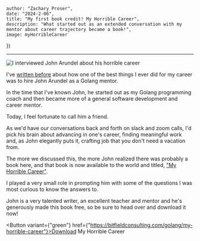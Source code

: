 

    author: "Zachary Proser", 
    date: "2024-2-06",
    title: "My first book credit! My Horrible Career", 
    description: "What started out as an extended conversation with my mentor about career trajectory became a book!",
    image: myHorribleCareer 
})


--- 

<Link href={"https://bitfieldconsulting.com/golang/my-horrible-career"}>
<Image src={metadata.image} alt="I interviewed John Arundel about his horrible career"/>
</Link>

I've [written before](/blog/why-ive-been-successful) about how one of the best things I ever did for my career was to hire 
John Arundel as a Golang mentor.

In the time that I've known John, he started out as my Golang programming coach and then became more of a general software development and career mentor.  

Today, I feel fortunate to call him a friend. 

As we'd have our conversations back and forth on slack and zoom calls, I'd pick his brain about advancing in one's career, finding meaningful work and, as John elegantly puts it, crafting job that you don't need a vacation from.

The more we discussed this, the more John realized there was probably a book here, and that book is now available to the world and titled, ["My Horrible Career"](https://bitfieldconsulting.com/golang/my-horrible-career).

I played a very small role in prompting him with some of the questions I was most curious to know the answers to. 

John is a very talented writer, an excellent teacher and mentor and he's generously made this book free, so be sure to head over and download it now!

<Button variant={"green"} href={"https://bitfieldconsulting.com/golang/my-horrible-career"}>Download My Horrible Career</Button>

